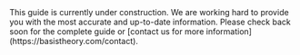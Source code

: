 
<Alert type={Alerts.WARNING}>
  This guide is currently under construction. We are working hard to provide you with the most accurate and up-to-date information. Please check back soon for the complete guide or [contact us for more information](https://basistheory.com/contact).
</Alert>
